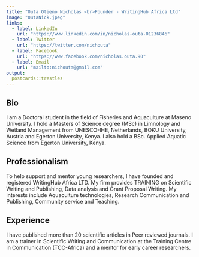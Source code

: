 ```yaml
---
title: "Outa Otieno Nicholas <br>Founder - WritingHub Africa Ltd"
image: "OutaNick.jpeg"
links:
  - label: LinkedIn
    url: "https://www.linkedin.com/in/nicholas-outa-01236846"
  - label: Twitter
    url: "https://twitter.com/nichouta"
  - label: Facebook
    url: "https://www.facebook.com/nicholas.outa.90"
  - label: Email
    url: "mailto:nichouta@gmail.com"
output:
  postcards::trestles
---
```

 
## Bio

I am a Doctoral student in the field of Fisheries and Aquaculture at Maseno University. I hold a Masters of Science degree (MSc) in Limnology and Wetland Management from UNESCO-IHE, Netherlands, BOKU University, Austria and Egerton University, Kenya. I also hold a BSc. Applied Aquatic Science from Egerton University, Kenya. 


## Professionalism

To help support and mentor young researchers, I have founded and registered WritingHub Africa LTD. My firm provides TRAINING on Scientific Writing and Publishing, Data analysis and Grant Proposal Writing. My interests include Aquaculture technologies, Research Communication and Publishing, Community service and Teaching.

## Experience

I have published more than 20 scientific articles in Peer reviewed journals. I am a trainer in Scientific Writing and Communication at the Training Centre in Communication (TCC-Africa) and a mentor for early career researchers.